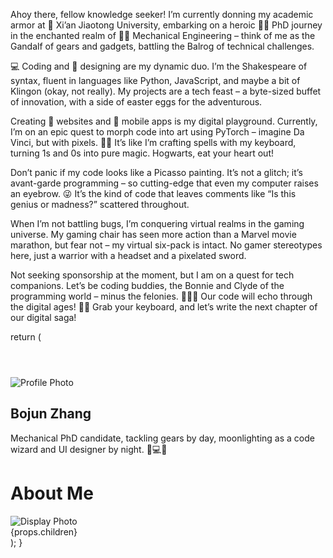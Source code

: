 
Ahoy there, fellow knowledge seeker! I’m currently donning my academic armor at 🏫 Xi’an Jiaotong University, embarking on a heroic 👨‍🎓 PhD journey in the enchanted realm of 👨‍🔧 Mechanical Engineering – think of me as the Gandalf of gears and gadgets, battling the Balrog of technical challenges.

💻 Coding and 📐 designing are my dynamic duo. I’m the Shakespeare of syntax, fluent in languages like Python, JavaScript, and maybe a bit of Klingon (okay, not really). My projects are a tech feast – a byte-sized buffet of innovation, with a side of easter eggs for the adventurous.

Creating 📰 websites and 📱 mobile apps is my digital playground. Currently, I’m on an epic quest to morph code into art using PyTorch – imagine Da Vinci, but with pixels. 🎨✨ It’s like I’m crafting spells with my keyboard, turning 1s and 0s into pure magic. Hogwarts, eat your heart out!

Don’t panic if my code looks like a Picasso painting. It’s not a glitch; it’s avant-garde programming – so cutting-edge that even my computer raises an eyebrow. 😜 It’s the kind of code that leaves comments like “Is this genius or madness?” scattered throughout.

When I’m not battling bugs, I’m conquering virtual realms in the gaming universe. My gaming chair has seen more action than a Marvel movie marathon, but fear not – my virtual six-pack is intact. No gamer stereotypes here, just a warrior with a headset and a pixelated sword.

Not seeking sponsorship at the moment, but I am on a quest for tech companions. Let’s be coding buddies, the Bonnie and Clyde of the programming world – minus the felonies. 🚀👩‍💻 Our code will echo through the digital ages! 💾🌌 Grab your keyboard, and let’s write the next chapter of our digital saga!

  return (
    <div>
      <header className="sticky top-0 z-10">
        <NavBar />
      </header>
      <main className="container m-auto px-4 flex md:space-x-8">
        <SideBar />
        <div className="py-4 md:py-12 space-y-4">
          <div className="flex space-x-4 md:hidden">
            <Image
              src="/Profile.jpg"
              alt="Profile Photo"
              width={96}
              height={96}
              quality={100}
              className="mb-auto rounded-full outline outline-1 outline-offset-2 outline-white/20"
            />
            <div className="my-auto font-mono">
              <h2 className="font-serif font-bold text-lg">Bojun Zhang</h2>
              <p>
                Mechanical PhD candidate, tackling gears by day, moonlighting as
                a code wizard and UI designer by night. 🚀💻✨
              </p>
            </div>
          </div>
          <h1 className="font-serif xl:text-6xl lg:text-5xl md:text-4xl text-2xl font-bold tracking-widest">
            About Me
          </h1>
          <Image
            src="/Display.jpg"
            alt="Display Photo"
            width={1920}
            height={1080}
            className="rounded-2xl"
          />
          <div className="font-sans xl:text-2xl md:text-xl xl:leading-loose md:leading-relaxed space-y-4">
            {props.children}
          </div>
        </div>
      </main>
      <footer>
        <FootBar />
      </footer>
    </div>
  );
}
